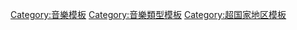 {{Template category
|type  = navbox
|topic = 
}}

[[Category:音樂模板|Category:音樂模板]]
[[Category:音樂類型模板|Category:音樂類型模板]]
[[Category:超国家地区模板|Category:超国家地区模板]]